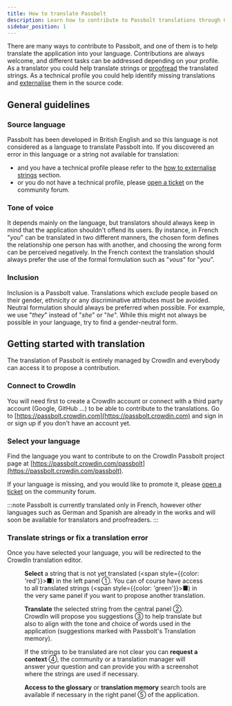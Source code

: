 ```yaml
---
title: How to translate Passbolt
description: Learn how to contribute to Passbolt translations through CrowdIn
sidebar_position: 1
---
```



There are many ways to contribute to Passbolt, and one of them is to help translate the application into your language. 
Contributions are always welcome, and different tasks can be addressed depending on your profile. As a translator you 
could help translate strings or [proofread](/contribute/translator/proofread) the translated strings. As a technical profile 
you could help identify missing translations and [externalise](/contribute/translator/externalize) them in the source code.

## General guidelines

### Source language

Passbolt has been developed in British English and so this language is not considered as a language to translate
Passbolt into. If you discovered an error in this language or a string not available for translation:
- and you have a technical profile please refer to the [how to externalise strings](/contribute/translator/externalize) section.
- or you do not have a technical profile, please [open a ticket](https://community.passbolt.com/c/translation-issues) on 
  the community forum.

### Tone of voice

It depends mainly on the language, but translators should always keep in mind that the application shouldn't offend its
users. By instance, in French "*you*" can be translated in two different manners, the chosen form defines the relationship
one person has with another, and choosing the wrong form can be perceived negatively. In the French context the
translation should always prefer the use of the formal formulation such as "*vous*" for "*you*".

### Inclusion

Inclusion is a Passbolt value. Translations which exclude people based on their gender, ethnicity or any discriminative
attributes must be avoided. Neutral formulation should always be preferred when possible. For example, we use "*they*" 
instead of "*she*" or "*he*". While this might not always be possible in your language, try to find a gender-neutral 
form.

## Getting started with translation

The translation of Passbolt is entirely managed by CrowdIn and everybody can access it to propose a contribution.

### Connect to CrowdIn

You will need first to create a CrowdIn account or connect with a third party account (Google, GitHub ...) to be able 
to contribute to the translations. Go to [https://passbolt.crowdin.com](https://passbolt.crowdin.com) and sign in or 
sign up if you don't have an account yet.

### Select your language

Find the language you want to contribute to on the CrowdIn Passbolt project page at 
[https://passbolt.crowdin.com/passbolt](https://passbolt.crowdin.com/passbolt).

If your language is missing, and you would like to promote it, please 
[open a ticket](https://community.passbolt.com/c/translation-issues) on the community forum.

:::note
Passbolt is currently translated only in French, however other languages such as German and Spanish are 
already in the works and will soon be available for translators and proofreaders.
:::

### Translate strings or fix a translation error

Once you have selected your language, you will be redirected to the CrowdIn translation editor.

<Figure
  src={'/img/help/2021/05/crowdin-translation-editor.png'}
  caption="fig. translation editor"
  alt="translation editor"
/>

**Select** a string that is not yet translated (<span style={{color: 'red'}}>&#9632;</span>) in the left panel &#9312;. You 
can of course have access to all translated strings (<span style={{color: 'green'}}>&#9632;</span>) in the very same panel if 
you want to propose another translation.

**Translate** the selected string from the central panel &#9313;. CrowdIn will propose you suggestions &#9314; 
to help translate but also to align with the tone and choice of words used in the application (suggestions marked 
with Passbolt's Translation memory).

If the strings to be translated are not clear you can **request a context** &#9315;, the community or a translation 
manager will answer your question and can provide you with a screenshot where the strings are used if necessary.

**Access to the glossary** or **translation memory** search tools are available if necessary in the right panel &#9316; 
of the application. 